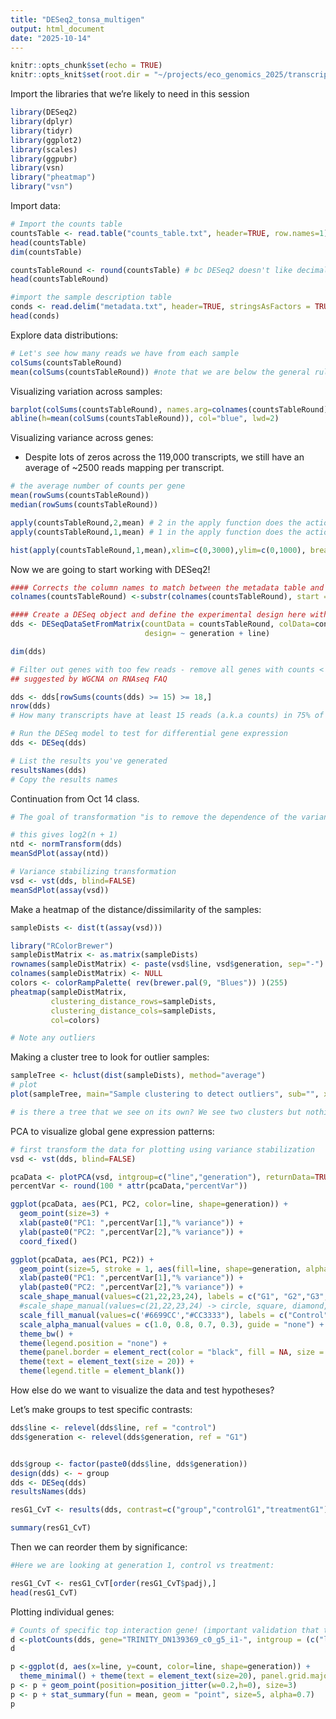 ```yaml
---
title: "DESeq2_tonsa_multigen"
output: html_document
date: "2025-10-14"
---
```


```r
knitr::opts_chunk$set(echo = TRUE)
knitr::opts_knit$set(root.dir = "~/projects/eco_genomics_2025/transcriptomics/mydata")
```

Import the libraries that we're likely to need in this session
```r
library(DESeq2)
library(dplyr)
library(tidyr)
library(ggplot2)
library(scales)
library(ggpubr)
library(vsn)  
library("pheatmap")
library("vsn")
```

Import data:
```r
# Import the counts table
countsTable <- read.table("counts_table.txt", header=TRUE, row.names=1)
head(countsTable)
dim(countsTable)
```

```r
countsTableRound <- round(countsTable) # bc DESeq2 doesn't like decimals (and Salmon outputs data with decimals)
head(countsTableRound)
```

```r
#import the sample description table
conds <- read.delim("metadata.txt", header=TRUE, stringsAsFactors = TRUE, row.names=1)
head(conds)
```

Explore data distributions:
```r
# Let's see how many reads we have from each sample
colSums(countsTableRound)
mean(colSums(countsTableRound)) #note that we are below the general rule of thumb recommendation of 20M reads per sample. We're at ~12M reads/sample.
```

Visualizing variation across samples:
```r
barplot(colSums(countsTableRound), names.arg=colnames(countsTableRound),cex.names=0.5, las=3,ylim=c(0,21000000)) #change dims
abline(h=mean(colSums(countsTableRound)), col="blue", lwd=2)
```

Visualizing variance across genes:

- Despite lots of zeros across the 119,000 transcripts, we still have an average of ~2500 reads mapping per transcript.
```r
# the average number of counts per gene
mean(rowSums(countsTableRound))
median(rowSums(countsTableRound))
```

```r
apply(countsTableRound,2,mean) # 2 in the apply function does the action across columns
apply(countsTableRound,1,mean) # 1 in the apply function does the action across rows
```

```r
hist(apply(countsTableRound,1,mean),xlim=c(0,3000),ylim=c(0,1000), breaks = 5000)
```

Now we are going to start working with DESeq2!
```r
#### Corrects the column names to match between the metadata table and the counts matrix.
colnames(countsTableRound) <-substr(colnames(countsTableRound), start = 1, stop = 4)

#### Create a DESeq object and define the experimental design here with the tilda
dds <- DESeqDataSetFromMatrix(countData = countsTableRound, colData=conds, 
                              design= ~ generation + line)

dim(dds)
```

```r
# Filter out genes with too few reads - remove all genes with counts < 15 in more than 75% of 24 samples, so 18)
## suggested by WGCNA on RNAseq FAQ

dds <- dds[rowSums(counts(dds) >= 15) >= 18,]
nrow(dds) 
# How many transcripts have at least 15 reads (a.k.a counts) in 75% of the samples

# Run the DESeq model to test for differential gene expression
dds <- DESeq(dds)

# List the results you've generated
resultsNames(dds)
# Copy the results names 
```
Continuation from Oct 14 class.
```r
# The goal of transformation "is to remove the dependence of the variance on the mean, particularly the high variance of the logarithm of count data when the mean is low."

# this gives log2(n + 1)
ntd <- normTransform(dds)
meanSdPlot(assay(ntd))

# Variance stabilizing transformation
vsd <- vst(dds, blind=FALSE)
meanSdPlot(assay(vsd))
```

Make a heatmap of the distance/dissimilarity of the samples:
```r
sampleDists <- dist(t(assay(vsd)))

library("RColorBrewer")
sampleDistMatrix <- as.matrix(sampleDists)
rownames(sampleDistMatrix) <- paste(vsd$line, vsd$generation, sep="-")
colnames(sampleDistMatrix) <- NULL
colors <- colorRampPalette( rev(brewer.pal(9, "Blues")) )(255)
pheatmap(sampleDistMatrix,
         clustering_distance_rows=sampleDists,
         clustering_distance_cols=sampleDists,
         col=colors)

# Note any outliers
```

Making a cluster tree to look for outlier samples:
```r
sampleTree <- hclust(dist(sampleDists), method="average")
# plot
plot(sampleTree, main="Sample clustering to detect outliers", sub="", xlab="",cex.lab=1.5, cex.axis=1.5, cex.main=2)

# is there a tree that we see on its own? We see two clusters but nothing particularly on its own
```

PCA to visualize global gene expression patterns:
```r
# first transform the data for plotting using variance stabilization
vsd <- vst(dds, blind=FALSE)

pcaData <- plotPCA(vsd, intgroup=c("line","generation"), returnData=TRUE)
percentVar <- round(100 * attr(pcaData,"percentVar"))

ggplot(pcaData, aes(PC1, PC2, color=line, shape=generation)) +
  geom_point(size=3) +
  xlab(paste0("PC1: ",percentVar[1],"% variance")) +
  ylab(paste0("PC2: ",percentVar[2],"% variance")) + 
  coord_fixed()
```

```r
ggplot(pcaData, aes(PC1, PC2)) +
  geom_point(size=5, stroke = 1, aes(fill=line, shape=generation, alpha = generation)) +
  xlab(paste0("PC1: ",percentVar[1],"% variance")) +
  ylab(paste0("PC2: ",percentVar[2],"% variance")) +
  scale_shape_manual(values=c(21,22,23,24), labels = c("G1", "G2","G3", "G4"))+
  #scale_shape_manual(values=c(21,22,23,24) -> circle, square, diamond, triangle
  scale_fill_manual(values=c('#6699CC',"#CC3333"), labels = c("Control", "Treatment"))+
  scale_alpha_manual(values = c(1.0, 0.8, 0.7, 0.3), guide = "none") +
  theme_bw() +
  theme(legend.position = "none") +
  theme(panel.border = element_rect(color = "black", fill = NA, size = 3))+
  theme(text = element_text(size = 20)) +
  theme(legend.title = element_blank())
```

How else do we want to visualize the data and test hypotheses?

Let’s make groups to test specific contrasts: 
```r
dds$line <- relevel(dds$line, ref = "control")
dds$generation <- relevel(dds$generation, ref = "G1")


dds$group <- factor(paste0(dds$line, dds$generation))
design(dds) <- ~ group
dds <- DESeq(dds)
resultsNames(dds)
```
```r
resG1_CvT <- results(dds, contrast=c("group","controlG1","treatmentG1"), alpha = 0.05)

summary(resG1_CvT)
```

Then we can reorder them by significance:
```r
#Here we are looking at generation 1, control vs treatment:

resG1_CvT <- resG1_CvT[order(resG1_CvT$padj),]
head(resG1_CvT)
```

Plotting individual genes:
```r
# Counts of specific top interaction gene! (important validation that the normalization, model is working)
d <-plotCounts(dds, gene="TRINITY_DN139369_c0_g5_i1-", intgroup = (c("line","generation")), returnData=TRUE)
d

p <-ggplot(d, aes(x=line, y=count, color=line, shape=generation)) + 
  theme_minimal() + theme(text = element_text(size=20), panel.grid.major=element_line(colour="grey"))
p <- p + geom_point(position=position_jitter(w=0.2,h=0), size=3)
p <- p + stat_summary(fun = mean, geom = "point", size=5, alpha=0.7) 
p
```

